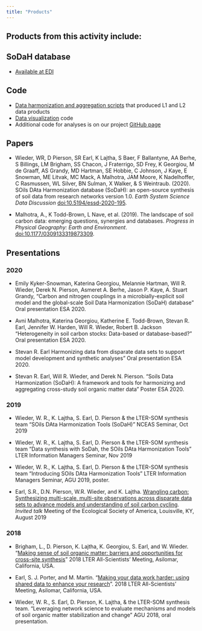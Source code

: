 ```yaml
---
title: "Products"
---
```


## Products from this activity include:


## SoDaH database
* [Available at EDI](https://doi.org/10.5194/essd-2020-195)


## Code

* [Data harmonization and aggregation scripts](https://github.com/srearl/soilHarmonization) that produced L1 and L2 data products
* [Data visualization](https://github.com/lter/lterwg-som-shiny) code
* Additional code for analyses is on our project [GitHub page](https://github.com/lter/lterwg-som)


## Papers
* Wieder, WR, D Pierson, SR Earl, K Lajtha, S Baer, F Ballantyne, AA Berhe, S Billings, LM Brigham, SS Chacon, J Fraterrigo, SD Frey, K Georgiou, M de Graaff, AS Grandy, MD Hartman, SE Hobbie, C Johnson, J Kaye, E Snowman, ME Litvak, MC Mack, A Malhotra, JAM Moore, K Nadelhoffer, C Rasmussen, WL Silver, BN Sulman, X Walker, & S Weintraub. (2020). SOils DAta Harmonization database (SoDaH): an open-source synthesis of soil data from research networks version 1.0. _Earth System Science Data Discussion_ [doi:10.5194/essd-2020-195](https://doi.org/10.5194/essd-2020-195).

* Malhotra, A., K Todd-Brown, L Nave, et al. (2019). The landscape of soil carbon data: emerging questions, synergies and databases. _Progress in Physical Geography: Earth and Environment_. [doi:10.1177/0309133319873309](https://doi.org/10.1177/0309133319873309). 



## Presentations
### 2020
* Emily Kyker-Snowman, Katerina Georgiou, Melannie Hartman, Will R. Wieder, Derek N. Pierson,  Asmeret A. Berhe, Jason P. Kaye, A. Stuart Grandy, "Carbon and nitrogen couplings in a microbially-explicit soil model and the global-scale Soil Data Harmonization (SoDaH) database" Oral presentation ESA 2020.

* Avni Malhotra, Katerina Georgiou, Katherine E. Todd-Brown, Stevan R. Earl, Jennifer W. Harden, Will R. Wieder, Robert B. Jackson "Heterogeneity in soil carbon stocks: Data-based or database-based?" Oral presentation ESA 2020.

* Stevan R. Earl Harmonizing data from disparate data sets to support model development and synthetic analyses" Oral presentation ESA 2020.

* Stevan R. Earl, Will R. Wieder, and Derek N. Pierson. "Soils Data Harmonization (SoDaH): A framework and tools for harmonizing and aggregating cross-study soil organic matter data" Poster ESA 2020.

### 2019
* Wieder, W. R., K. Lajtha, S. Earl, D. Pierson & the LTER-SOM synthesis team "SOils DAta Harmonization Tools (SoDaH)" NCEAS Seminar, Oct 2019

* Wieder, W. R., K. Lajtha, S. Earl, D. Pierson & the LTER-SOM synthesis team "Data synthesis with SoDah, the SOils DAta Harmonization Tools" LTER Information Managers Seminar, Nov 2019

* Wieder, W. R., K. Lajtha, S. Earl, D. Pierson & the LTER-SOM synthesis team "Introducing SOils DAta Harmonization Tools" LTER Information Managers Seminar, AGU 2019, poster.

* Earl, S.R., D.N. Pierson, W.R. Wieder, and K. Lajtha. [Wrangling carbon: Synthesizing multi-scale, multi-site observations across disparate data sets to advance models and understanding of soil carbon cycling](https://eco.confex.com/eco/2019/meetingapp.cgi/Paper/76536). *Invited talk* Meeting of the Ecological Society of America, Louisville, KY, August 2019

### 2018
* Brigham, L., D. Pierson, K. Lajtha, K. Georgiou, S. Earl, and W. Wieder. "[Making sense of soil organic matter: barriers and opportunities for cross-site synthesis](https://2018lterallscientistsmeeting.sched.com/event/FYpl/making-sense-of-soil-organic-matter-barriers-and-opportunities-for-cross-site-synthesis)" 2018 LTER All-Scientists' Meeting, Asilomar, California, USA.

* Earl, S. J. Porter, and M. Martin. "[Making your data work harder: using shared data to enhance your research](https://2018lterallscientistsmeeting.sched.com/event/FYqK/making-your-data-work-harder-using-shared-data-to-enhance-your-research)". 2018 LTER All-Scientists' Meeting, Asilomar, California, USA. 

* Wieder, W. R., S. Earl, D. Pierson, K. Lajtha, & the LTER-SOM synthesis team. "Leveraging network science to evaluate mechanisms and models of soil organic matter stabilization and change" AGU 2018, oral presentation.
